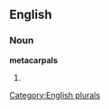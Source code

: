 
==English==

===Noun===
'''metacarpals'''

# {{plural of|[[metacarpal]]}}

[[Category:English plurals]]